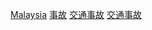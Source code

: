 [[Category:亚洲各国交通事故|Malaysia]]
[[Category:馬來西亞交通|事故]]
[[Category:马来西亚事件|交通事故]]
[[Category:马来西亚灾难|交通事故]]